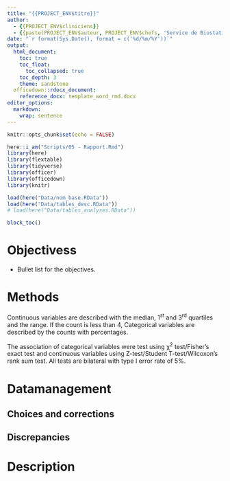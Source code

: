 ```yaml
---
title: "{{PROJECT_ENV$titre}}"
author: 
  - {{PROJECT_ENV$cliniciens}}
  - {{paste(PROJECT_ENV$auteur, PROJECT_ENV$chefs, 'Service de Biostatistiques et Information Médicale', sep = ', ')}}
date: "`r format(Sys.Date(), format = c('%d/%m/%Y'))`"
output: 
  html_document:
    toc: true
    toc_float:
      toc_collapsed: true
    toc_depth: 3
    theme: sandstone
  officedown::rdocx_document:
    reference_docx: template_word_rmd.docx
editor_options: 
  markdown: 
    wrap: sentence
---
```


```r
knitr::opts_chunk$set(echo = FALSE)
```

```r
here::i_am("Scripts/05 - Rapport.Rmd")
library(here)
library(flextable)
library(tidyverse)
library(officer)
library(officedown)
library(knitr)
```

```r
load(here("Data/nom_base.RData"))
load(here("Data/tables_desc.RData"))
# load(here("Data/tables_analyses.RData"))
```



```r
block_toc()
```

\newpage

# Objectivess

- Bullet list for the objectives.


# Methods

Continuous variables are described with the median, 1^st^ and 3^rd^ quartiles and the range.
If the count is less than 4, 
Categorical variables are described by the counts with percentages.

The association of categorical variables were test using &chi;^2^ test/Fisher's exact test and continuous variables using Z-test/Student T-test/Wilcoxon's rank sum test.
All tests are bilateral with type I error rate of 5%.

\newpage

# Datamanagement

## Choices and corrections




## Discrepancies



\newpage

# Description







